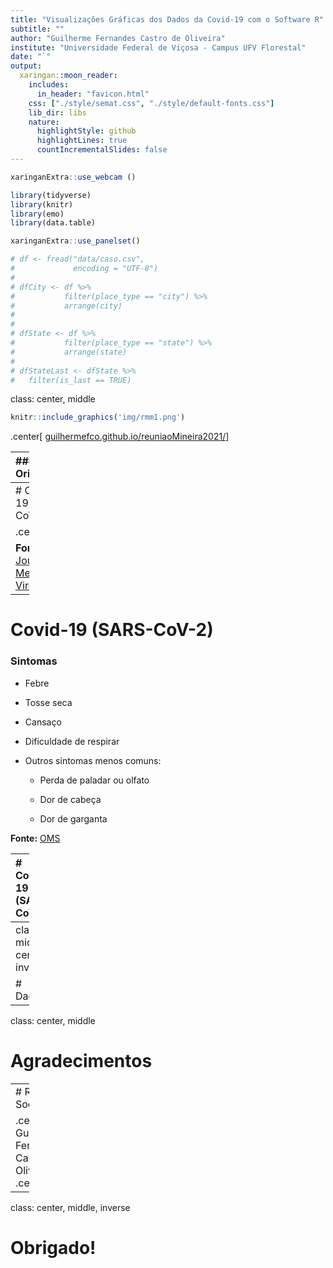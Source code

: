 ```yaml
---
title: "Visualizações Gráficas dos Dados da Covid-19 com o Software R"
subtitle: ""
author: "Guilherme Fernandes Castro de Oliveira"
institute: "Universidade Federal de Viçosa - Campus UFV Florestal"
date: "`"
output:
  xaringan::moon_reader:
    includes:
      in_header: "favicon.html"
    css: ["./style/semat.css", "./style/default-fonts.css"]
    lib_dir: libs
    nature:
      highlightStyle: github
      highlightLines: true
      countIncrementalSlides: false
---
```

```r
xaringanExtra::use_webcam ()
```
```r
library(tidyverse)
library(knitr)
library(emo)
library(data.table)
```
```r
xaringanExtra::use_panelset()
```
```r
# df <- fread("data/caso.csv",
#             encoding = "UTF-8")
# 
# dfCity <- df %>%
#           filter(place_type == "city") %>% 
#           arrange(city)
# 
# 
# dfState <- df %>%
#           filter(place_type == "state") %>% 
#           arrange(state)
# 
# dfStateLast <- dfState %>% 
#   filter(is_last == TRUE)
```

class: center, middle

```r
knitr::include_graphics('img/rmm1.png')
```
</div>
.center[
[guilhermefco.github.io/reuniaoMineira2021/](guilhermefco.github.io/reuniaoMineira2021/)
]

---
### Orientação

.center[
Professor Doutor Fernando de Souza Bastos
]
.center[
```r
knitr::include_graphics('img/fernando.gif')
```
]
.center[
<a href="https://www.linkedin.com/in/fsbmat/"><i class="fab fa-linkedin" style="font-size:40px;"></i></a>
<a href="https://github.com/fsbmat-ufv"><i class="fab fa-github" style="font-size:40px;"></i></a>
<a href="https://fsbmat-ufv.github.io/"><i class="fas fa-globe" style="font-size:40px;"></i></a>
]

### Apoio

.center[
```r
knitr::include_graphics('img/pibic_cnpq.jpg')
```
]

---
# Covid-19 (SARS-CoV-2)

.center[
```r
knitr::include_graphics('img/sarsCoV2.jpg')
```
]

**Fonte:** [Journal of Medical Virology](https://onlinelibrary.wiley.com/doi/full/10.1002/jmv.25685)

---
# Covid-19 (SARS-CoV-2)

<h3>Sintomas</h3>

- Febre
  
- Tosse seca
  
- Cansaço

- Dificuldade de respirar
  
- Outros sintomas menos comuns:
  
  * Perda de paladar ou olfato
    
  * Dor de cabeça
    
  * Dor de garganta

**Fonte:** [OMS](https://www.who.int/emergencies/diseases/novel-coronavirus-2019/advice-for-public)

---
# Covid-19 (SARS-CoV-2)

<h3>Transmissão</h3>


- .justify[
A transmissão ocorre pelo ar, ou por contato pessoal, através de secreções contaminadas.
]
 
- .justify[
Devido ao modo de transmissão vários lugares do mundo decretaram isolamento social visto que até o momento não há medicamento para o combate e enfrentamento da doença.
]
  
**Fonte:** [OMS](https://www.who.int/news-room/q-a-detail/coronavirus-disease-covid-19-how-is-it-transmitted#:~:text=COVID%2D19%20is%20caused%20by,speak%2C%20sing%20or%20breathe%20heavily.)

---
class: middle, center, inverse

# Dados

---
class: center, middle

# Agradecimentos

---
# Redes Sociais

.center[
Guilherme Fernandes Castro de Oliveira
]
.center[
``` r
knitr::include_graphics('img/eu.jpeg')
```
]
.center[
<a href="https://www.linkedin.com/in/guifernandesco/"><i class="fab fa-linkedin" style="font-size:40px;"></i></a>
<a href="https://github.com/GuilhermeFCO"><i class="fab fa-github" style="font-size:40px;"></i></a>
<a href="https://www.facebook.com/guifernandesco"><i class="fab fa-facebook" style="font-size:40px;"></i></a>
<a href="https://www.instagram.com/guifernandesco/"><i class="fab fa-instagram" style="font-size:40px;"></i></a>
<a href="https://twitter.com/guifernandesco"><i class="fab fa-twitter" style="font-size:40px;"></i></a>
<a href="mailto:guilherme.f.castro@ufv.br"><i class="far fa-envelope" style="font-size:40px;"></i></i></a>
]
.center[
**E-mail:** <a href="mailto:guilherme.f.castro@ufv.br">guilherme.f.castro@ufv.br</a>
]

---
class: center, middle, inverse

# Obrigado!
